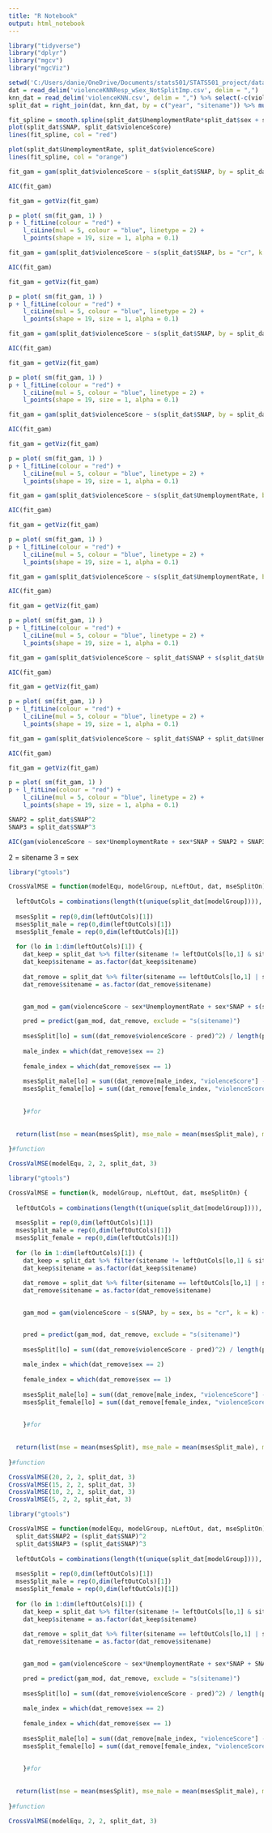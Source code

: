 ```yaml
---
title: "R Notebook"
output: html_notebook
---
```


```r
library("tidyverse")
library("dplyr")
library("mgcv")
library("mgcViz")
```

```r
setwd('C:/Users/danie/OneDrive/Documents/stats501/STATS501_project/data')
dat = read_delim('violenceKNNResp_wSex_NotSplitImp.csv', delim = ",")
knn_dat = read_delim('violenceKNN.csv', delim = ",") %>% select(-c(violenceScore))
split_dat = right_join(dat, knn_dat, by = c("year", "sitename")) %>% mutate(violenceScore = `violence score`)
```

```r
fit_spline = smooth.spline(split_dat$UnemploymentRate*split_dat$sex + split_dat$SNAP*split_dat$sex, split_dat$violenceScore)
plot(split_dat$SNAP, split_dat$violenceScore)
lines(fit_spline, col = "red")

plot(split_dat$UnemploymentRate, split_dat$violenceScore)
lines(fit_spline, col = "orange")
```


```r
fit_gam = gam(split_dat$violenceScore ~ s(split_dat$SNAP, by = split_dat$sex, bs = "cr", k = 12))

AIC(fit_gam)

fit_gam = getViz(fit_gam)

p = plot( sm(fit_gam, 1) ) 
p + l_fitLine(colour = "red") + 
    l_ciLine(mul = 5, colour = "blue", linetype = 2) + 
    l_points(shape = 19, size = 1, alpha = 0.1)
```


```r
fit_gam = gam(split_dat$violenceScore ~ s(split_dat$SNAP, bs = "cr", k = 12) + s(as.factor(split_dat$sitename), bs = "re"))

AIC(fit_gam)

fit_gam = getViz(fit_gam)

p = plot( sm(fit_gam, 1) ) 
p + l_fitLine(colour = "red") + 
    l_ciLine(mul = 5, colour = "blue", linetype = 2) + 
    l_points(shape = 19, size = 1, alpha = 0.1)
```

```r
fit_gam = gam(split_dat$violenceScore ~ s(split_dat$SNAP, by = split_dat$sex, bs = "cr", k = 12) + split_dat$UnemploymentRate + s(as.factor(split_dat$sitename), bs = "re"))

AIC(fit_gam)

fit_gam = getViz(fit_gam)

p = plot( sm(fit_gam, 1) ) 
p + l_fitLine(colour = "red") + 
    l_ciLine(mul = 5, colour = "blue", linetype = 2) + 
    l_points(shape = 19, size = 1, alpha = 0.1)
```

```r
fit_gam = gam(split_dat$violenceScore ~ s(split_dat$SNAP, by = split_dat$sex, bs = "cr", k = 20) + s(split_dat$UnemploymentRate, by = split_dat$sex, bs = "cr", k = 15) + s(as.factor(split_dat$sitename), bs = "re"))

AIC(fit_gam)

fit_gam = getViz(fit_gam)

p = plot( sm(fit_gam, 1) ) 
p + l_fitLine(colour = "red") + 
    l_ciLine(mul = 5, colour = "blue", linetype = 2) + 
    l_points(shape = 19, size = 1, alpha = 0.1)
```

```r
fit_gam = gam(split_dat$violenceScore ~ s(split_dat$UnemploymentRate, by = split_dat$sex, bs = "cr", k = 12) + s(split_dat$SNAP, by = split_dat$sex, bs = "cr", k = 12) + s(as.factor(split_dat$sitename), bs = "re"))

AIC(fit_gam)

fit_gam = getViz(fit_gam)

p = plot( sm(fit_gam, 1) ) 
p + l_fitLine(colour = "red") + 
    l_ciLine(mul = 5, colour = "blue", linetype = 2) + 
    l_points(shape = 19, size = 1, alpha = 0.1)
```


```r
fit_gam = gam(split_dat$violenceScore ~ s(split_dat$UnemploymentRate, by = split_dat$sex, bs = "cr", k = 12) + split_dat$SNAP + s(as.factor(split_dat$sitename), bs = "re"))

AIC(fit_gam)

fit_gam = getViz(fit_gam)

p = plot( sm(fit_gam, 1) ) 
p + l_fitLine(colour = "red") + 
    l_ciLine(mul = 5, colour = "blue", linetype = 2) + 
    l_points(shape = 19, size = 1, alpha = 0.1)
```




```r
fit_gam = gam(split_dat$violenceScore ~ split_dat$SNAP + s(split_dat$UnemploymentRate, by = split_dat$sex, bs = "cr", k = 12) +  s(as.factor(split_dat$sitename), bs = "re"))

AIC(fit_gam)

fit_gam = getViz(fit_gam)

p = plot( sm(fit_gam, 1) ) 
p + l_fitLine(colour = "red") + 
    l_ciLine(mul = 5, colour = "blue", linetype = 2) + 
    l_points(shape = 19, size = 1, alpha = 0.1)
```

```r
fit_gam = gam(split_dat$violenceScore ~ split_dat$SNAP + split_dat$UnemploymentRate +  s(as.factor(split_dat$sitename), bs = "re"))

AIC(fit_gam)

fit_gam = getViz(fit_gam)

p = plot( sm(fit_gam, 1) ) 
p + l_fitLine(colour = "red") + 
    l_ciLine(mul = 5, colour = "blue", linetype = 2) + 
    l_points(shape = 19, size = 1, alpha = 0.1)
```

```r
SNAP2 = split_dat$SNAP^2
SNAP3 = split_dat$SNAP^3

AIC(gam(violenceScore ~ sex*UnemploymentRate + sex*SNAP + SNAP2 + SNAP3 + s(as.factor(split_dat$sitename), bs = "re"), data = split_dat))
```

2 = sitename
3 = sex
```r
library("gtools")

CrossValMSE = function(modelEqu, modelGroup, nLeftOut, dat, mseSplitOn) {
  
  leftOutCols = combinations(length(t(unique(split_dat[modelGroup]))), nLeftOut, v = t(unique(split_dat[modelGroup])))
  
  msesSplit = rep(0,dim(leftOutCols)[1])
  msesSplit_male = rep(0,dim(leftOutCols)[1])
  msesSplit_female = rep(0,dim(leftOutCols)[1])
  
  for (lo in 1:dim(leftOutCols)[1]) {
    dat_keep = split_dat %>% filter(sitename != leftOutCols[lo,1] & sitename != leftOutCols[lo,2])
    dat_keep$sitename = as.factor(dat_keep$sitename)
    
    dat_remove = split_dat %>% filter(sitename == leftOutCols[lo,1] | sitename == leftOutCols[lo,2])
    dat_remove$sitename = as.factor(dat_remove$sitename)
    

    gam_mod = gam(violenceScore ~ sex*UnemploymentRate + sex*SNAP + s(sitename, bs = "re"), data = dat_keep)

    pred = predict(gam_mod, dat_remove, exclude = "s(sitename)")
    
    msesSplit[lo] = sum((dat_remove$violenceScore - pred)^2) / length(pred)
    
    male_index = which(dat_remove$sex == 2)
    
    female_index = which(dat_remove$sex == 1)
    
    msesSplit_male[lo] = sum((dat_remove[male_index, "violenceScore"] - pred[male_index])^2) / length(pred[male_index])
    msesSplit_female[lo] = sum((dat_remove[female_index, "violenceScore"] - pred[female_index])^2) / length(pred[female_index])
          
    
    }#for
  
  
  return(list(mse = mean(msesSplit), mse_male = mean(msesSplit_male), mse_female = mean(msesSplit_female)))
  
}#function

CrossValMSE(modelEqu, 2, 2, split_dat, 3)
```

```r
library("gtools")

CrossValMSE = function(k, modelGroup, nLeftOut, dat, mseSplitOn) {
  
  leftOutCols = combinations(length(t(unique(split_dat[modelGroup]))), nLeftOut, v = t(unique(split_dat[modelGroup])))
  
  msesSplit = rep(0,dim(leftOutCols)[1])
  msesSplit_male = rep(0,dim(leftOutCols)[1])
  msesSplit_female = rep(0,dim(leftOutCols)[1])
  
  for (lo in 1:dim(leftOutCols)[1]) {
    dat_keep = split_dat %>% filter(sitename != leftOutCols[lo,1] & sitename != leftOutCols[lo,2])
    dat_keep$sitename = as.factor(dat_keep$sitename)
    
    dat_remove = split_dat %>% filter(sitename == leftOutCols[lo,1] | sitename == leftOutCols[lo,2])
    dat_remove$sitename = as.factor(dat_remove$sitename)
    

    gam_mod = gam(violenceScore ~ s(SNAP, by = sex, bs = "cr", k = k) + s(UnemploymentRate, by = sex, bs = "cr", k = k) + s(sitename, bs = "re"), data = dat_keep)


    pred = predict(gam_mod, dat_remove, exclude = "s(sitename)")
    
    msesSplit[lo] = sum((dat_remove$violenceScore - pred)^2) / length(pred)
    
    male_index = which(dat_remove$sex == 2)
    
    female_index = which(dat_remove$sex == 1)
    
    msesSplit_male[lo] = sum((dat_remove[male_index, "violenceScore"] - pred[male_index])^2) / length(pred[male_index])
    msesSplit_female[lo] = sum((dat_remove[female_index, "violenceScore"] - pred[female_index])^2) / length(pred[female_index])
          
    
    }#for
  
  
  return(list(mse = mean(msesSplit), mse_male = mean(msesSplit_male), mse_female = mean(msesSplit_female)))
  
}#function

CrossValMSE(20, 2, 2, split_dat, 3)
CrossValMSE(15, 2, 2, split_dat, 3)
CrossValMSE(10, 2, 2, split_dat, 3)
CrossValMSE(5, 2, 2, split_dat, 3)
```


```r
library("gtools")

CrossValMSE = function(modelEqu, modelGroup, nLeftOut, dat, mseSplitOn) {
  split_dat$SNAP2 = (split_dat$SNAP)^2
  split_dat$SNAP3 = (split_dat$SNAP)^3
  
  leftOutCols = combinations(length(t(unique(split_dat[modelGroup]))), nLeftOut, v = t(unique(split_dat[modelGroup])))
  
  msesSplit = rep(0,dim(leftOutCols)[1])
  msesSplit_male = rep(0,dim(leftOutCols)[1])
  msesSplit_female = rep(0,dim(leftOutCols)[1])
  
  for (lo in 1:dim(leftOutCols)[1]) {
    dat_keep = split_dat %>% filter(sitename != leftOutCols[lo,1] & sitename != leftOutCols[lo,2])
    dat_keep$sitename = as.factor(dat_keep$sitename)
    
    dat_remove = split_dat %>% filter(sitename == leftOutCols[lo,1] | sitename == leftOutCols[lo,2])
    dat_remove$sitename = as.factor(dat_remove$sitename)
    

    gam_mod = gam(violenceScore ~ sex*UnemploymentRate + sex*SNAP + SNAP2 + SNAP3 + s(sitename, bs = "re"), data = dat_keep)

    pred = predict(gam_mod, dat_remove, exclude = "s(sitename)")
    
    msesSplit[lo] = sum((dat_remove$violenceScore - pred)^2) / length(pred)
    
    male_index = which(dat_remove$sex == 2)
    
    female_index = which(dat_remove$sex == 1)
    
    msesSplit_male[lo] = sum((dat_remove[male_index, "violenceScore"] - pred[male_index])^2) / length(pred[male_index])
    msesSplit_female[lo] = sum((dat_remove[female_index, "violenceScore"] - pred[female_index])^2) / length(pred[female_index])
          
    
    }#for
  
  
  return(list(mse = mean(msesSplit), mse_male = mean(msesSplit_male), mse_female = mean(msesSplit_female)))
  
}#function

CrossValMSE(modelEqu, 2, 2, split_dat, 3)
```



